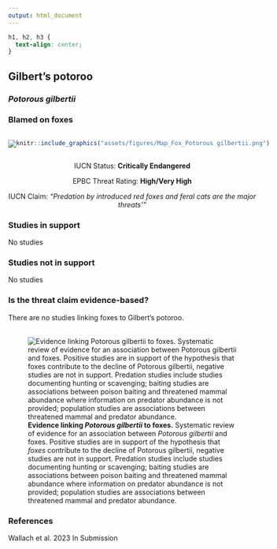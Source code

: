 ```yaml
---
output: html_document
---
```

```css
h1, h2, h3 {
  text-align: center;
}
```

## **Gilbert's potoroo**
### *Potorous gilbertii*
### Blamed on foxes

:::: {style="display: flex;"}

[![](assets/photos/Potorous gilbertii.png)](https://en.wikipedia.org/wiki/Gilbert's_potoroo#/media/File:GilbertsPotoroo.JPG)

::: {}

:::

::: {}
  ```r
  knitr::include_graphics("assets/figures/Map_Fox_Potorous gilbertii.png")
  ```
:::

::::
<center>
IUCN Status: **Critically Endangered**

EPBC Threat Rating: **High/Very High**

IUCN Claim: *"Predation by introduced red foxes and feral cats are the major threats'"*

</center>

### Studies in support

No studies

### Studies not in support

No studies

### Is the threat claim evidence-based?

There are no studies linking foxes to Gilbert's potoroo.
<br>
<br>

![**Evidence linking *Potorous gilbertii* to foxes.** Systematic review of evidence for an association between *Potorous gilbertii* and foxes. Positive studies are in support of the hypothesis that *foxes* contribute to the decline of Potorous gilbertii, negative studies are not in support. Predation studies include studies documenting hunting or scavenging; baiting studies are associations between poison baiting and threatened mammal abundance where information on predator abundance is not provided; population studies are associations between threatened mammal and predator abundance.](assets/figures/Main_Evidence_Fox_Potorous gilbertii.png)

### References



Wallach et al. 2023 In Submission

